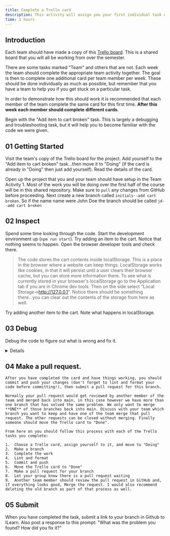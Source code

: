 ```yaml
---
title: Complete a Trello card
description: This activity will assign you your first individual task on the SleepOutside site.
time: 1 hours
---
```


## Introduction
Each team should have made a copy of this [Trello board](https://trello.com/b/LO93bmJy/sleepoutside). This is a shared board that you will all be working from over the semester.

There are some tasks marked "Team" and others that are not. Each week the team should complete the appropriate team activity together. The goal is then to complete one additional card per team member per week. These should be done individually as much as possible, but remember that you have a team to help you if you get stuck on a particular task.

In order to demonstrate how this should work it is recommended that each member of the team complete the same card for this first time. **After this week each member should complete different cards**.

Begin with the "Add item to cart broken" task. This is largely a debugging and troubleshooting task, but it will help you to become familiar with the code we were given.

## **01** Getting Started

Visit the team's copy of the Trello board for the project. Add yourself to the "Add item to cart broken" task...then move it to "Doing" (if the card is already in "Doing" then just add yourself). Read the details of the card.

Open up the project that you and your team should have setup in the Team Activity 1. Most of the work you will be doing over the first half of the course will be in this shared repository. Make sure to `pull` any changes from GitHub before proceeding. Next create a new branch called `initials--add cart broken`. So if the name name were John Doe the branch should be called `jd--add cart broken`

## **02** Inspect

Spend some time looking through the code. Start the development environment up (`npm run start`). Try adding an item to the cart. Notice that nothing seems to happen. Open the browser developer tools and check there.

>The code stores the cart contents inside localStorage. This is a place in the browser where a website can keep things. LocalStorage works like cookies, in that it will persist until a user clears their browser cache, but you can store more information there. 
>To see what is currently stored in your browser's localStorage go to the Application tab if you are in Chrome dev tools. Then on the side select "Local Storage->http://127.0.0.1". Notice there should be something there...you can clear out the contents of the storage from here as well.

Try adding another item to the cart. Note what happens in localStorage.

## **03** Debug

Debug the code to figure out what is wrong and fix it.

<Details summary="Hints">
- Pay careful attention to the error in the console, but be aware that where the error is caught is not always where the problem is.
- Remember that you can set breakpoints to stop your code and inspect it. Do this. (Sources tab, open a JS file. Click on the line number where you want the breakpoint.) It is also a good way to figure out how everything is put together.
- As you poke around you will hopefully find the function `addToCart`. Pay attention to what it is doing. What does `setLocalStorage` do?
   
</Details>

## **04** Make a pull request.

    After you have completed the card and have things working, you should commit and push your changes (don't forget to lint and format your code before committing!), then submit a pull request for this branch.

    Normally your pull request would get reviewed by another member of the team and merged back into main, in this case however we have more than one branch that has solved the same problem. We only want to merge **ONE** of those branches back into main. Discuss with your team which branch you want to keep and have one of the team merge that pull request. The other requests can be closed without merging. Finally someone should move the Trello card to "Done".

    From here on you should follow this process with each of the Trello tasks you complete:

    1.  Choose a Trello card, assign yourself to it, and move to "Doing"
    2.  Make a branch
    3.  Complete the work
    4.  Lint and format
    5.  Commit and push
    6.  Move the Trello card to "Done"
    7.  Make a pull request for your branch
    8.  Let your group know there is a pull request waiting
    9.  Another team member should review the pull request in GitHub and, if everything looks good, Merge the request. I would also recommend deleting the old branch as part of that process as well.

## **05** Submit

When you have completed the task, submit a link to your branch in Github to ILearn. Also post a response to this prompt: "What was the problem you found? How did you fix it?"